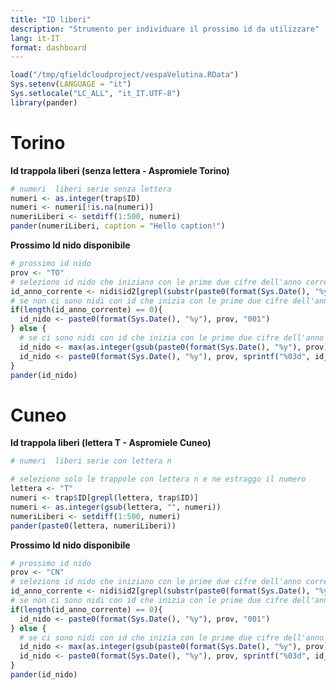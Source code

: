 ```yaml
---
title: "ID liberi"
description: "Strumento per individuare il prossimo id da utilizzare"
lang: it-IT
format: dashboard
---
```


```r
load("/tmp/qfieldcloudproject/vespaVelutina.RData")
Sys.setenv(LANGUAGE = "it")
Sys.setlocale("LC_ALL", "it_IT.UTF-8")
library(pander)
```

# Torino

**Id trappola liberi (senza lettera - Aspromiele Torino)**

```r
# numeri  liberi serie senza lettera
numeri <- as.integer(trap$ID)
numeri <- numeri[!is.na(numeri)]
numeriLiberi <- setdiff(1:500, numeri)
pander(numeriLiberi, caption = "Hello caption!")
```

**Prossimo Id nido disponibile**

```r
# prossimo id nido
prov <- "TO"
# seleziono id nido che iniziano con le prime due cifre dell'anno corrente e la provincia
id_anno_corrente <- nidi$id2[grepl(substr(paste0(format(Sys.Date(), "%y"), prov), 1, 4), nidi$id2)]
# se non ci sono nidi con id che inizia con le prime due cifre dell'anno corrente e la provincia, il prossimo ID sarà il primo id nido con la provincia
if(length(id_anno_corrente) == 0){
  id_nido <- paste0(format(Sys.Date(), "%y"), prov, "001")
} else {
  # se ci sono nidi con id che inizia con le prime due cifre dell'anno corrente e la provincia, il prossimo ID sarà il massimo id nido con la provincia + 1
  id_nido <- max(as.integer(gsub(paste0(format(Sys.Date(), "%y"), prov), "", id_anno_corrente)))+1
  id_nido <- paste0(format(Sys.Date(), "%y"), prov, sprintf("%03d", id_nido))
}
pander(id_nido)

```

# Cuneo

**Id trappola liberi (lettera T - Aspromiele Cuneo)**

```r
# numeri  liberi serie con lettera n

# seleziono solo le trappole con lettera n e ne estraggo il numero
lettera <- "T"
numeri <- trap$ID[grepl(lettera, trap$ID)]
numeri <- as.integer(gsub(lettera, "", numeri))
numeriLiberi <- setdiff(1:500, numeri)
pander(paste0(lettera, numeriLiberi))
```

**Prossimo Id nido disponibile**

```r
# prossimo id nido
prov <- "CN"
# seleziono id nido che iniziano con le prime due cifre dell'anno corrente e la provincia
id_anno_corrente <- nidi$id2[grepl(substr(paste0(format(Sys.Date(), "%y"), prov), 1, 4), nidi$id2)]
# se non ci sono nidi con id che inizia con le prime due cifre dell'anno corrente e la provincia, il prossimo ID sarà il primo id nido con la provincia
if(length(id_anno_corrente) == 0){
  id_nido <- paste0(format(Sys.Date(), "%y"), prov, "001")
} else {
  # se ci sono nidi con id che inizia con le prime due cifre dell'anno corrente e la provincia, il prossimo ID sarà il massimo id nido con la provincia + 1
  id_nido <- max(as.integer(gsub(paste0(format(Sys.Date(), "%y"), prov), "", id_anno_corrente)))+1
  id_nido <- paste0(format(Sys.Date(), "%y"), prov, sprintf("%03d", id_nido))
}
pander(id_nido)

```
